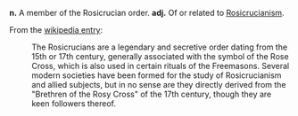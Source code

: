 '''n.'''  A member of the Rosicrucian order.
'''adj.''' Of or related to [[Rosicrucianism]].

From the [[en:Rosicrucian|wikipedia entry]]: 

:The Rosicrucians are a legendary and secretive order dating from the 15th or 17th century, generally associated with the symbol of the Rose Cross, which is also used in certain rituals of the Freemasons.  Several modern societies have been formed for the study of Rosicrucianism and allied subjects, but in no sense are they directly derived from the "Brethren of the Rosy Cross" of the 17th century, though they are keen followers thereof.
